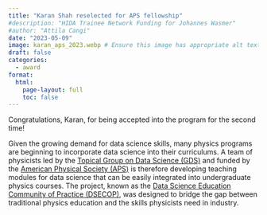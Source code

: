 ```yaml
---
title: "Karan Shah reselected for APS fellowship"
#description: "HIDA Trainee Network Funding for Johannes Wasmer"
#author: "Attila Cangi"
date: "2023-05-09"
image: karan_aps_2023.webp # Ensure this image has appropriate alt text if used directly in content
draft: false
categories:
  - award
format:
  html:
    page-layout: full
    toc: false
---
```


Congratulations, Karan, for being accepted into the program for the second time! 

Given the growing demand for data science skills, many physics programs are beginning to incorporate data science into their curriculums. A team of physicists led by the [Topical Group on Data Science (GDS)](https://www.aps.org/publications/apsnews/201910/gds.cfm){target="_blank"} and funded by the [American Physical Society (APS)](https://www.aps.org/){target="_blank"} is therefore developing teaching modules for data science that can be easily integrated into undergraduate physics courses. The project, known as the [Data Science Education Community of Practice (DSECOP)](https://dsecop.org/){target="_blank"}, was designed to bridge the gap between traditional physics education and the skills physicists need in industry. 
